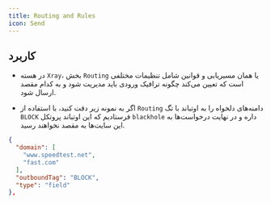 ```yaml
---
title: Routing and Rules
icon: Send
---
```


## کاربرد

- در هسته `Xray`، بخش `Routing` یا همان مسیریابی و قوانین شامل تنظیمات مختلفی است که تعیین می‌کند چگونه ترافیک ورودی باید مدیریت شود و به کدام مقصد ارسال شود. 

- اگر به نمونه زیر دقت کنید، با استفاده از `Routing` دامنه‌های دلخواه را به اوتباند با تگ `BLOCK` فرستادیم که این اوتباند پروتکل `blackhole` داره و در نهایت درخواست‌ها به این سایت‌ها به مقصد نخواهند رسید.


```json
{
  "domain": [
    "www.speedtest.net",
    "fast.com"
  ],
  "outboundTag": "BLOCK",
  "type": "field"
},
```
